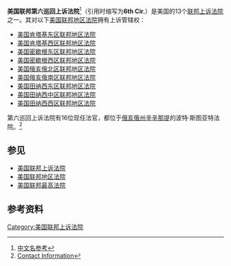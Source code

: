 {{noteTA
|G1=USState
|G2=美國總統
}}
{{Infobox U.S. court of appeals
|circuit name = 美国联邦第六巡回上诉法院
|abbrev = 6th Cir.
|appeals from = 肯塔基东区
|appeals from2 = 肯塔基西区
|appeals from3 = 密歇根东区
|appeals from4 = 密歇根西区
|appeals from5 = 俄亥俄北区
|appeals from6 = 俄亥俄南区
|appeals from7 = 田纳西东区
|appeals from8 = 田纳西中区
|appeals from9 = 田纳西西区
|location = {{USA}}[[俄亥俄州|俄亥俄州]][[辛辛那提|辛辛那提]]的波特·斯图亚特法院
|map image name = 
|map image width = 
|map image caption = 
|seal = US-CourtOfAppeals-6thCircuit-Seal.png
|seal size = 150
|chief judge = Alice M. Batchelder
|active judges = 16
|senior judges = 15
|established = 1869年12月10日
|official site = http://www.ca6.uscourts.gov/
}}

'''美国联邦第六巡回上诉法院'''<ref>[http://www.pacilution.com/showarticle.asp?articleid=2863 中文名参考]</ref>（引用时缩写为'''6th Cir.'''）是美国的13个[[美国联邦上诉法院|联邦上诉法院]]之一。其对以下[[美国联邦地区法院|美国联邦地区法院]]拥有上诉管辖权：

*[[美国肯塔基东区联邦地区法院|美国肯塔基东区联邦地区法院]]
*[[美国肯塔基西区联邦地区法院|美国肯塔基西区联邦地区法院]]
*[[美国密歇根东区联邦地区法院|美国密歇根东区联邦地区法院]]
*[[美国密歇根西区联邦地区法院|美国密歇根西区联邦地区法院]]
*[[美国俄亥俄北区联邦地区法院|美国俄亥俄北区联邦地区法院]]
*[[美国俄亥俄南区联邦地区法院|美国俄亥俄南区联邦地区法院]]
*[[美国田纳西东区联邦地区法院|美国田纳西东区联邦地区法院]]
*[[美国田纳西中区联邦地区法院|美国田纳西中区联邦地区法院]]
*[[美国田纳西西区联邦地区法院|美国田纳西西区联邦地区法院]]

第六巡回上诉法院有16位现任法官，都位于[[俄亥俄州|俄亥俄州]][[辛辛那提|辛辛那提]]的波特·斯图亚特法院。<ref>[http://www.ca6.uscourts.gov/internet/contact_information/contact.htm Contact Information]</ref> 

== 参见 ==
*[[美国联邦上诉法院|美国联邦上诉法院]]
*[[美国联邦地区法院|美国联邦地区法院]]
*[[美国联邦最高法院|美国联邦最高法院]]

== 参考资料 ==
{{reflist}}

{{USCourtsOfAppeals|state=collapsed}}
{{United States judiciaries|state=collapsed}}

[[Category:美国联邦上诉法院|Category:美国联邦上诉法院]]